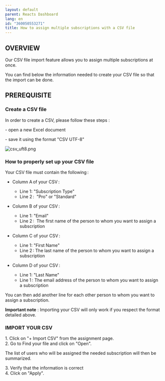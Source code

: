 ```yaml
---
layout: default
parent: Reacts Dashboard
lang: en
id: "360050553271"
title: How to assign multiple subscriptions with a CSV file
---
```

OVERVIEW
--------

Our CSV file import feature allows you to assign multiple subscriptions at once.

You can find below the information needed to create your CSV file so that the import can be done.

PREREQUISITE 
-------------

### Create a CSV file

In order to create a CSV, please follow these steps :

\- open a new Excel document

\- save it using the format "CSV UTF-8"

![csv_uft8.png](@assets/attachments/csv_uft8.png)

### How to properly set up your CSV file

Your CSV file must contain the following :  

*   Column A of your CSV :  
    *   Line 1: "Subscription Type"
    *   Line 2 :  "Pro" or "Standard"

*   Column B of your CSV :
    *   Line 1: "Email" 
    *   Line 2 :  The first name of the person to whom you want to assign a subscription

*   Column C of your CSV :
    *   Line 1: "First Name" 
    *   Line 2 : The last name of the person to whom you want to assign a subscription

*   Column D of your CSV : 
    *   Line 1: "Last Name"
    *   Line 1 : The email address of the person to whom you want to assign a subscription

You can then add another line for each other person to whom you want to assign a subscription.

**Important note** : Importing your CSV will only work if you respect the format detailed above.

### IMPORT YOUR CSV

1\. Click on "+ Import CSV" from the assignment page.  
2\. Go to Find your file and click on "Open".

The list of users who will be assigned the needed subscription will then be summarized.

3\. Verify that the information is correct  
4\. Click on "Apply".


